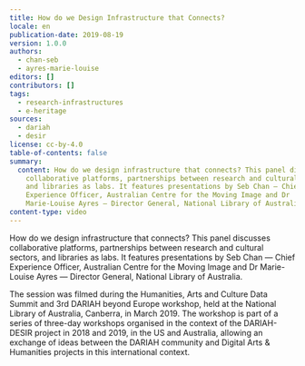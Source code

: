 ```yaml
---
title: How do we Design Infrastructure that Connects?
locale: en
publication-date: 2019-08-19
version: 1.0.0
authors:
  - chan-seb
  - ayres-marie-louise
editors: []
contributors: []
tags:
  - research-infrastructures
  - e-heritage
sources:
  - dariah
  - desir
license: cc-by-4.0
table-of-contents: false
summary:
  content: How do we design infrastructure that connects? This panel discusses
    collaborative platforms, partnerships between research and cultural sectors,
    and libraries as labs. It features presentations by Seb Chan — Chief
    Experience Officer, Australian Centre for the Moving Image and Dr
    Marie-Louise Ayres — Director General, National Library of Australia.
content-type: video
---
```

How do we design infrastructure that connects? This panel discusses collaborative platforms, partnerships between research and cultural sectors, and libraries as labs. It features presentations by Seb Chan — Chief Experience Officer, Australian Centre for the Moving Image and Dr Marie-Louise Ayres — Director General, National Library of Australia.

The session was filmed during the Humanities, Arts and Culture Data Summit and 3rd DARIAH beyond Europe workshop, held at the National Library of Australia, Canberra, in March 2019. The workshop is part of a series of three-day workshops organised in the context of the DARIAH-DESIR project in 2018 and 2019, in the US and Australia, allowing an exchange of ideas between the DARIAH community and Digital Arts & Humanities projects in this international context.

<VideoCard provider="youtube" id="QNNcM6nQCiM" title="How do we Design Infrastructure that Connects?" image="/assets/content/assets/en/resources/hosted/how-do-we-design-infrastructure-that-connects/intersections-png" />
